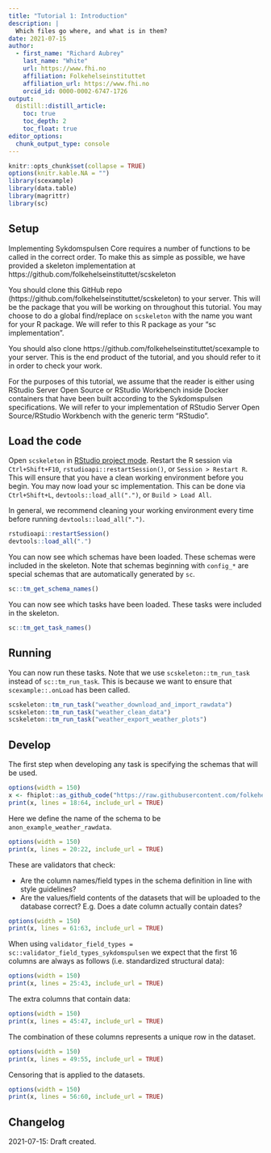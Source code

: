 ```yaml
---
title: "Tutorial 1: Introduction"
description: |
  Which files go where, and what is in them?
date: 2021-07-15
author:
  - first_name: "Richard Aubrey"
    last_name: "White"
    url: https://www.fhi.no
    affiliation: Folkehelseinstituttet
    affiliation_url: https://www.fhi.no
    orcid_id: 0000-0002-6747-1726
output:
  distill::distill_article:
    toc: true
    toc_depth: 2
    toc_float: true
editor_options: 
  chunk_output_type: console
---
```


```r
knitr::opts_chunk$set(collapse = TRUE)
options(knitr.kable.NA = "")
library(scexample)
library(data.table)
library(magrittr)
library(sc)
```

## Setup

Implementing Sykdomspulsen Core requires a number of functions to be called in the correct order. To make this as simple as possible, we have provided a skeleton implementation at https://github.com/folkehelseinstituttet/scskeleton

You should clone this GitHub repo (https://github.com/folkehelseinstituttet/scskeleton) to your server. This will be the package that you will be working on throughout this tutorial. You may choose to do a global find/replace on `scskeleton` with the name you want for your R package. We will refer to this R package as your "sc implementation".

You should also clone https://github.com/folkehelseinstituttet/scexample to your server. This is the end product of the tutorial, and you should refer to it in order to check your work.

For the purposes of this tutorial, we assume that the reader is either using RStudio Server Open Source or RStudio Workbench inside Docker containers that have been built according to the Sykdomspulsen specifications. We will refer to your implementation of RStudio Server Open Source/RStudio Workbench with the generic term "RStudio".

## Load the code

Open `scskeleton` in [RStudio project mode](https://support.rstudio.com/hc/en-us/articles/200526207-Using-Projects). Restart the R session via `Ctrl+Shift+F10`, `rstudioapi::restartSession()`, or `Session > Restart R`. This will ensure that you have a clean working environment before you begin. You may now load your sc implementation. This can be done via `Ctrl+Shift+L`, `devtools::load_all(".")`, or `Build > Load All`.

<aside>
In general, we recommend cleaning your working environment every time before running `devtools::load_all(".")`.
</aside>

```r
rstudioapi::restartSession()
devtools::load_all(".")
```

You can now see which schemas have been loaded. These schemas were included in the skeleton. Note that schemas beginning with `config_*` are special schemas that are automatically generated by `sc`.

```r
sc::tm_get_schema_names()
```

You can now see which tasks have been loaded. These tasks were included in the skeleton.

```r
sc::tm_get_task_names()
```

## Running

You can now run these tasks. Note that we use `scskeleton::tm_run_task` instead of `sc::tm_run_task`. This is because we want to ensure that `scexample::.onLoad` has been called.

```r
scskeleton::tm_run_task("weather_download_and_import_rawdata")
scskeleton::tm_run_task("weather_clean_data")
scskeleton::tm_run_task("weather_export_weather_plots")
```

## Develop

The first step when developing any task is specifying the schemas that will be used.

```r
options(width = 150)
x <- fhiplot::as_github_code("https://raw.githubusercontent.com/folkehelseinstituttet/scskeleton/main/R/03_db_schemas.r")
print(x, lines = 18:64, include_url = TRUE)
```

Here we define the name of the schema to be `anon_example_weather_rawdata`.

```r
options(width = 150)
print(x, lines = 20:22, include_url = TRUE)
```

These are validators that check:

- Are the column names/field types in the schema definition in line with style guidelines?
- Are the values/field contents of the datasets that will be uploaded to the database correct? E.g. Does a date column actually contain dates?

```r
options(width = 150)
print(x, lines = 61:63, include_url = TRUE)
```

When using `validator_field_types = sc::validator_field_types_sykdomspulsen` we expect that the first 16 columns are always as follows (i.e. standardized structural data):

```r
options(width = 150)
print(x, lines = 25:43, include_url = TRUE)
```

The extra columns that contain data:

```r
options(width = 150)
print(x, lines = 45:47, include_url = TRUE)
```

The combination of these columns represents a unique row in the dataset.

```r
options(width = 150)
print(x, lines = 49:55, include_url = TRUE)
```

Censoring that is applied to the datasets.

```r
options(width = 150)
print(x, lines = 56:60, include_url = TRUE)
```


## Changelog {.appendix}

2021-07-15: Draft created.

